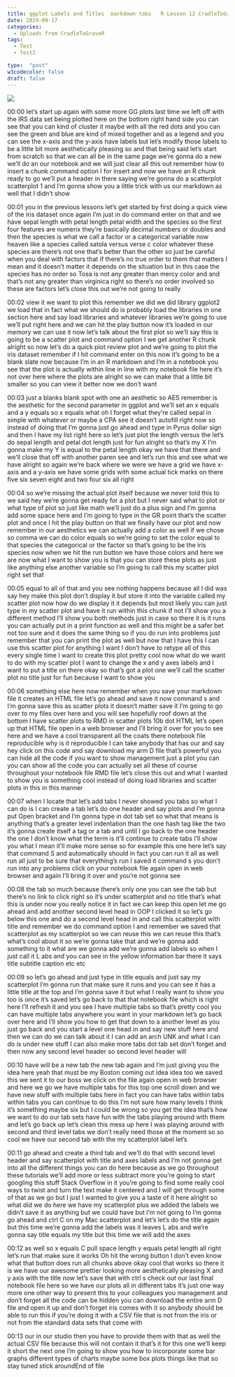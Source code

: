 ```yaml
---
title: ggplot Labels and Titles  markdown tabs   R Lesson 12 CradleToGraveR
date: 2019-09-17
categories:
  - Uploads from CradleToGraveR
tags:
  - Test
  - Test2

type:  "post"
w3codecolor: false
draft: false
---
```


<a href="https://www.youtube.com/watch?v=1QYgccXBtrI">
<img src="https://www.cradletograver.com/auto-posts/images/20190810-ImportCSVFilesusingTidyverse-RLesson6-[Pa-DuVzrGMo].jpg">
</a>









00:00
let's start up again with some more GG plots last time we left off with the IRS
data set being plotted here on the bottom right hand side you can see that
you can kind of cluster it maybe with all the red dots and you can see the
green and blue are kind of mixed together and as a legend and you can see
the x-axis and the y-axis have labels but let's modify those labels to be a
little bit more aesthetically pleasing so and that being said let's start from
scratch so that we can all be in the same page we're gonna do a new we'll do
an our notebook and we will just clear all this out remember how to insert a
chunk command option I for insert and now we have an R chunk ready to go we'll
put a header in there saying we're gonna do a scatterplot scatterplot 1 and I'm
gonna show you a little trick with us our markdown as well that I didn't show

00:01
you in the previous lessons let's get started by first doing a quick view of
the iris dataset once again I'm just in do command enter on that and we have
sepal length with petal length petal width and the species so the first four
features are numerix they're basically decimal numbers or doubles and then the
species is what we call a factor or a categorical variable now heaven like a
species called satola versus verse c color whatever these species are there's
not one that's better than the other so just be careful when you deal with
factors that if there's no true order to them that matters I mean and it doesn't
matter it depends on the situation but in this case the species has no order so
Tosa is not any greater than mercy color and and that's not any greater than
virginica right so there's no order involved so these are factors let's
close this out we're not going to really

00:02
view it we want to plot this remember we did we did library ggplot2
we load that in fact what we should do is probably load the libraries in one
section here and say load libraries and whatever libraries we're going to
use we'll put right here and we can hit the play button now it's loaded in our
memory we can use it now let's talk about the first plot so we'll say this
is going to be a scatter plot and command option I we get another R chunk
alright so now let's do a quick plot review plot and we're going to plot the
iris dataset remember if I hit command enter on this now
it's going to be a blank slate now because I'm in an R markdown and I'm in
a notebook you see that the plot is actually within line in line with my
notebook file here it's not over here where the plots are alright so we can
make that a little bit smaller so you can view it better now we don't want

00:03
just a blanks blank spot with one an aesthetic so AES remember is the
aesthetic for the second parameter in ggplot and we'll set an x equals and a y
equals so x equals what oh I forget what they're called sepal in simple with
whatever or maybe a CPA see it doesn't autofill right now so instead of doing
that I'm gonna just go ahead and type in Pyrus dollar sign and then I have my
list right here so let's just plot the length versus the let's do sepal length
and petal dot length just for fun alright so that's my X I'm gonna make my
Y is equal to the petal length okay we have that there
and we'll close that off with another paren see and let's run this and see
what we have alright so again we're back where we
were we have a grid we have x-axis and a y-axis we have some grids with some
actual tick marks on there five six seven eight and two four six all right

00:04
so we're missing the actual plot itself because we never told this to we said
hey we're gonna get ready for a plot but I never said what to plot or what type
of plot so just like math we'll just do a plus sign and I'm gonna add some space
here and I'm going to type in the GR point that's the scatter plot and once I
hit the play button on that we finally have our plot and now remember in our
aesthetics we can actually add a color as well if we chose so comma we can do
color equals so we're going to set the color equal to
that species the categorical or the factor so that's going to be the iris
species now when we hit the run button we have those colors and here we are now
what I want to show you is that you can store these plots as just like anything
else another variable so I'm going to call this my scatter plot right set that

00:05
equal to all of that and you see nothing happens because all I did was say hey
make this plot don't display it but store it into the variable called my
scatter plot now how do we display it it depends but most likely you can just
type in my scatter plot and have it run within this chunk if not I'll show you a
different method I'll show you both methods just in case so there it is it
runs you can actually put in a print function as well and this might be a
safer bet not too sure and it does the same thing so if you do run into
problems just remember that you can print the plot as well but now that I
have this I can use this scatter plot for anything I want I don't have to
retype all of this every single time I want to create this plot pretty cool now
what do we want to do with my scatter plot I want to change the x and y axes
labels and I want to put a title on there okay so that's got a plot one
we'll call the scatter plot no title just for fun because I want to show you

00:06
something else here now remember when you save your markdown file it creates
an HTML file let's go ahead and save it now command s and I'm gonna save this as
scatter plots it doesn't matter save it I'm going to go over to my files over
here and you will see hopefully roof down at the bottom I have scatter plots
to RMD in scatter plots 10b dot HTML let's open up that HTML file open in a
web browser and I'll bring it over for you to see here and we have a cool
transparent all the coats there notebook
file reproducible why is it reproducible I can take anybody that has our and say
hey click on this code and say download my arm D file
that's powerful you can hide all the code if you want to show management just
a plot you can you can show all the code
you can actually set all these of course throughout your notebook file RMD file
let's close this out and what I wanted to show you is something cool
instead of doing load libraries and scatter plots in this in this manner

00:07
when I locate that let's add tabs I never showed you tabs so what I can do
is I can create a tab let's do one header and say plots and I'm gonna put
Open bracket and I'm gonna type in dot tab set so what that means is anything
that's a greater level indentation than the one hash tag like the two it's gonna
create itself a tag or a tab and until I go back to the one header the one I
don't know what the term is it'll continue to create tabs I'll show
you what I mean it'll make more sense so
for example this one here let's say that command S and automatically should in
fact you can run it all as well run all just to be sure that everything's run I
saved it command s you don't run into any problems click on your notebook file
again open in web browser and again I'll bring it over and you're not gonna see

00:08
the tab so much because there's only one you can see the tab but there's no link
to click right so it's under scatterplot and no title that's what this is under
now you really notice it in fact we can keep this open let me go ahead and add
another second level head in OOP I clicked it so let's go below this one
and do a second level head in and call this scatterplot with title and remember
we do command option I and remember we saved that scatterplot as my scatterplot
so we can reuse this we can reuse this that's what's cool about it so we're
gonna take that and we're gonna add something to it what are we gonna add
we're gonna add labels so when I just call it L abs and you can see in the
yellow information bar there it says title subtitle caption etc etc

00:09
so let's go ahead and just type in title equals and just say my scatterplot I'm
gonna run that make sure it runs and you
can see it has a little title at the top and I'm gonna save it but what I really
want to show you too is once it's saved let's go back to that that notebook file
which is right here I'll refresh it and you see I have
multiple tabs so that's pretty cool you can have multiple tabs anywhere you want
in your markdown let's go back over here and I'll show you how to get that down
to a another level as you just go back and you start a level one head in and
say new stuff here and then we can do we can talk about it I can add an arch UNK
and what I can do is under new stuff I can also make more tabs dot tab set
don't forget and then now any second level header so second level header will

00:10
have will be a new tab the new tab again and I'm just giving you the idea here
yeah that must be my Boston coming out idea idea too we saved this we sent it
to our boss we click on the file again open in web browser and here we go we
have multiple tabs for this top one scroll down and we have new stuff with
multiple tabs here in fact you can have tabs within tabs within tabs you can
continue to do this I'm not sure how many levels I think it's something maybe
six but I could be wrong so you get the idea that's how we want to do our tab
sets have fun with the tabs playing around with them and let's go back up
let's clean this mess up here I was playing around with second and third
level tabs we don't really need those at
the moment so so cool we have our second tab with the my scatterplot label let's

00:11
go ahead and create a third tab and we'll do that with second level header
and say scatterplot with title and axes labels
and I'm not gonna get into all the different things you can do here because
as we go throughout these tutorials we'll add more or less subtract more
you're going to start googling this stuff Stack Overflow in it you're going
to find some really cool ways to twist and turn the text make it centered and I
will get through some of that as we go but I just I wanted to give you a taste
of it here alright so what did we do here we have my scatterplot plus we
added the labels we didn't save it as anything but we could have but I'm not
going to I'm gonna go ahead and ctrl C on my Mac scatterplot and let's let's do
the title again but this time we're gonna add the labels was it leaves L abs
and we're gonna say title equals my title but this time we will add the axes

00:12
as well so x equals C pull space length y equals petal length all right let's
run that make sure it works Oh hit the wrong button I don't even know
what that button does run all chunks above okay
cool that works so there it is we have our awesome prettier looking more
aesthetically pleasing X and y axis with the title now let's save that with ctrl
s check out our last final notebook file here so we have our plots all in
different tabs it's just one way more one other way to present this to your
colleagues you management and don't forget all the code can be hidden you
can download the entire arm D file and open it up and don't forget iris comes
with it so anybody should be able to run this if you're doing it with a CSV file
that is not from the iris or not from the standard data sets that come with

00:13
our in our studio then you have to provide them with that as well the
actual CSV file because this will not contain it that's it for this one we'll
keep it short the next one I'm going to show you how to incorporate some bar
graphs different types of charts maybe some box plots things like that so stay
tuned stick aroundEnd of file

